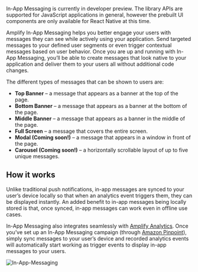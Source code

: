 <Callout informational>

In-App Messaging is currently in developer preview. The library APIs are supported for JavaScript applications in general, however the prebuilt UI components are only available for React Native at this time.

</Callout>


Amplify In-App Messaging helps you better engage your users with messages they can see while actively using your application. Send targeted messages to your defined user segments or even trigger contextual messages based on user behavior. Once you are up and running with In-App Messaging, you’ll be able to create messages that look native to your application and deliver them to your users all without additional code changes.

The different types of messages that can be shown to users are:

- **Top Banner** – a message that appears as a banner at the top of the page.
- **Bottom Banner** – a message that appears as a banner at the bottom of the page.
- **Middle Banner** – a message that appears as a banner in the middle of the page.
- **Full Screen** – a message that covers the entire screen.
- **Modal (Coming soon!)** – a message that appears in a window in front of the page.
- **Carousel (Coming soon!)** – a horizontally scrollable layout of up to five unique messages.

## How it works

Unlike traditional push notifications, in-app messages are synced to your user’s device locally so that when an analytics event triggers them, they can be displayed instantly. An added benefit to in-app messages being locally stored is that, once synced, in-app messages can work even in offline use cases.

In-App Messaging also integrates seamlessly with [Amplify Analytics](https://docs.amplify.aws/lib-v1/analytics/getting-started/q/platform/js/). Once you’ve set up an In-App Messaging campaign (through [Amazon Pinpoint](https://aws.amazon.com/pinpoint/)), simply sync messages to your user’s device and recorded analytics events will automatically start working as trigger events to display in-app messages to your users.

![In-App-Messaging](/images/lib-v1/in-app-messaging/preview-console-and-simulator.png)